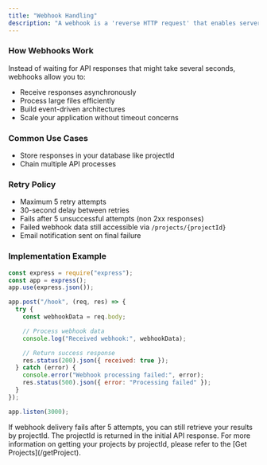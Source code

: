 ```yaml
---
title: "Webhook Handling"
description: "A webhook is a 'reverse HTTP request' that enables server-to-server communication. Quickreel sends HTTP POST requests to your application's server when events occur, allowing you to trigger actions in real-time."
---
```


### How Webhooks Work

Instead of waiting for API responses that might take several seconds, webhooks allow you to:

- Receive responses asynchronously
- Process large files efficiently
- Build event-driven architectures
- Scale your application without timeout concerns

### Common Use Cases

- Store responses in your database like projectId
- Chain multiple API processes

### Retry Policy

- Maximum 5 retry attempts
- 30-second delay between retries
- Fails after 5 unsuccessful attempts (non 2xx responses)
- Failed webhook data still accessible via `/projects/{projectId}`
- Email notification sent on final failure

### Implementation Example

```javascript
const express = require("express");
const app = express();
app.use(express.json());

app.post("/hook", (req, res) => {
  try {
    const webhookData = req.body;

    // Process webhook data
    console.log("Received webhook:", webhookData);

    // Return success response
    res.status(200).json({ received: true });
  } catch (error) {
    console.error("Webhook processing failed:", error);
    res.status(500).json({ error: "Processing failed" });
  }
});

app.listen(3000);
```

<Note>
  If webhook delivery fails after 5 attempts, you can still retrieve your
  results by projectId. The projectId is returned in the initial API response.
  For more information on getting your projects by projectId, please refer to
  the [Get Projects](/getProject).
</Note>
